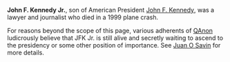 {{ExternalRedirect}}

'''John F. Kennedy Jr.''', son of American President [[John F. Kennedy‏‎]], was a lawyer and journalist who died in a 1999 plane crash.

For reasons beyond the scope of this page, various adherents of [[QAnon]] ludicrously believe that JFK Jr. is still alive and secretly waiting to ascend to the presidency or some other position of importance. See [[Juan O Savin]] for more details.
